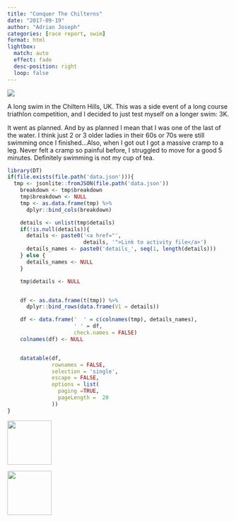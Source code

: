 ```yaml
---
title: "Conquer The Chilterns"
date: "2017-09-19"
author: "Adrian Joseph"
categories: [race report, swim]
format: html
lightbox:
  match: auto
  effect: fade
  desc-position: right
  loop: false
---
```


![](https://storage.googleapis.com/blogs_josa/sport/2017-09-19_CONQUER_THE_CHILTERNS/img/00.png)

A long swim in the Chiltern Hills, UK. This was a side event of a long course triathlon competition, and I decided to just test myself on a longer swim: 3K. 

It went as planned. And by as planned I mean that I was one of the last of the water. I think just 2 or 3 older ladies in their 60s or 70s were still swimming once I finished...Also, when I got out I got a massive cramp to a leg. Never felt a cramp so painful before, I struggled to move for a good 5 minutes. Definitely swimming is not my cup of tea.

```r
library(DT)
if(file.exists(file.path('data.json'))){
  tmp <- jsonlite::fromJSON(file.path('data.json'))
    breakdown <- tmp$breakdown
    tmp$breakdown <- NULL
    tmp <- as.data.frame(tmp) %>%
      dplyr::bind_cols(breakdown)

    details <- unlist(tmp$details)
    if(!is.null(details)){
      details <- paste0('<a href="',
                        details, '">Link to activity file</a>')
      details_names <- paste0('details_', seq(1, length(details)))
    } else {
      details_names <- NULL
    }

    tmp$details <- NULL


    df <- as.data.frame(t(tmp)) %>%
      dplyr::bind_rows(data.frame(V1 = details))

    df <- data.frame('  ' = c(colnames(tmp), details_names),
                     ' ' = df,
                     check.names = FALSE)
    colnames(df) <- NULL


    datatable(df,
              rownames = FALSE,
              selection = 'single',
              escape = FALSE,
              options = list(
                paging =TRUE,
                pageLength =  20
              ))
}
```





::: {layout-ncol=4}
![](https://storage.googleapis.com/blogs_josa/sport/2017-09-19_CONQUER_THE_CHILTERNS/img/00.png){ width="100" group="hi" }

![](https://storage.googleapis.com/blogs_josa/sport/2017-09-19_CONQUER_THE_CHILTERNS/img/01.png){ width="100" group="hi" }


:::
